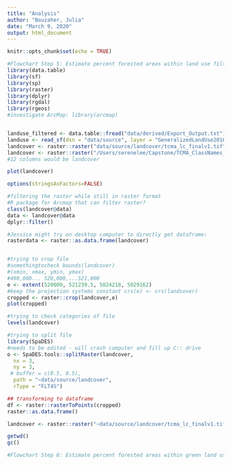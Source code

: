 ```yaml
---
title: "Analysis"
author: "Bouzaher, Julia"
date: "March 9, 2020"
output: html_document
---
```


```r
knitr::opts_chunk$set(echo = TRUE)
```

```r
#Flowchart Step 5: Estimate percent forested areas within land use filtered in Step 2
library(data.table)
library(sf)
library(sp)
library(raster)
library(dplyr)
library(rgdal)
library(rgeos)
#investigate ArcMap: library(arcmap)


landuse_filtered <- data.table::fread("data/derived/Export_Output.txt")
landuse <- read_sf(dsn = "data/source", layer = "GeneralizedLandUse2016")
landcover <- raster::raster("data/source/landcover/tcma_lc_finalv1.tif") #Julias load
landcover <- raster::raster("/Users/serenelee/Capstone/TCMA_ClassNames_Updated/tcma_lc_finalv1.tif")#Serene
#12 columns would be landcover

plot(landcover)

options(stringsAsFactors=FALSE)

#filtering the raster while still in raster format
#R package for Arcmap that can filter raster?
class(landcover@data)
data <- landcover@data
dplyr::filter()

#Jessica might try on desktop computer to directly get dataframe:
rasterdata <- raster::as.data.frame(landcover)


#trying to crop file
#somethingtocheck bounds(landcover)
#(xmin, xmax, ymin, ymax)
#490,000... 520,000,...521,000
e <- extent(520000, 521239.5, 5024218, 5029162)
#keep the projection systems constant crs(e) <- crs(landcover)
cropped <- raster::crop(landcover,e)
plot(cropped)

#trying to check categories of file
levels(landcover)

#trying to split file
library(SpaDES)
#needs to be edited - will crash computer and fill up C:: drive
o <- SpaDES.tools::splitRaster(landcover,
  nx = 3,
  ny = 3,
 # buffer = c(0.5, 0.5),
  path = "~data/source/landcover",
  rType = "FLT4S")

## transforming to dataframe
df <- raster::rasterToPoints(cropped)
raster::as.data.frame()

landcover <- raster::raster("~data/source/landcover/tcma_lc_finalv1.tif") #Julias load

getwd()
gc()
```  


```r
#Flowchart Step 6: Estimate percent forested areas within green land use filtered in Step 2


```